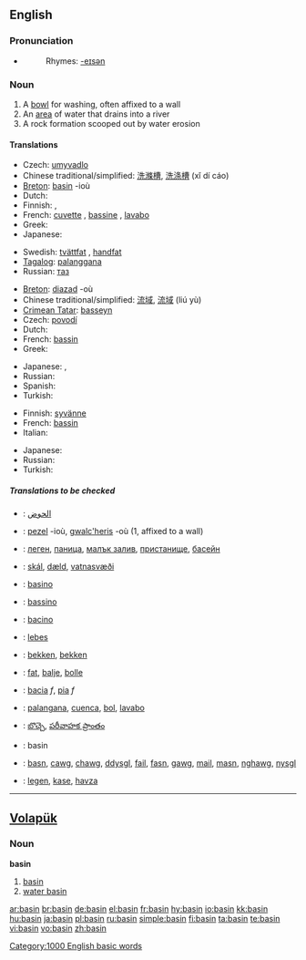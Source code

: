 ==English==
{{wikipedia}}

===Pronunciation===
* {{audio|en-us-basin.ogg|Audio (US)}}
*: Rhymes: [[Rhymes:English:-eɪsən|-eɪsən]]

===Noun===
{{en-noun}}

# A [[bowl]] for washing, often affixed to a wall
# An [[area]] of water that drains into a river
# A rock formation scooped out by water erosion

====Translations====
{{trans-top|A bowl for washing, often affixed to a wall}}
* Czech: [[umyvadlo]] {{n}}
* Chinese traditional/simplified: [[洗滌槽]], [[洗涤槽]] (xǐ dí cáo) 
* [[Breton]]: [[basin]] {{f}} -ioù
* Dutch: {{t+|nl|bassin|n}}
* Finnish: {{t+|fi|amme}}, {{t-|fi|pesuallas}}
*French: [[cuvette]] {{f}}, [[bassine]] {{f}}, [[lavabo]] {{m}}
* Greek: {{t|el|νιπτήρας|m|sc=Grek}}
* Japanese: {{t-|ja|たらい|tr=tarai|sc=Jpan}}
{{trans-mid}}
* Swedish: [[tvättfat]] {{n}}, [[handfat]] {{n}}
* [[Tagalog]]: [[palanggana]] {{n}}
* Russian: [[таз]]
{{trans-bottom}}

{{trans-top|An area of water that drains into a river}}
* [[Breton]]: [[diazad]] {{m}} -où
* Chinese traditional/simplified: [[流域]], [[流域]] (liú yù)
* [[Crimean Tatar]]: [[basseyn]]
* Czech: [[povodí]] {{n}}
* Dutch: {{t+|nl|stroomgebied|n}}
*French: [[bassin]] {{m}}
* Greek: {{t|el|λεκάνη απορροής|f|sc=Grek}}
{{trans-mid}}
* Japanese: {{t|ja|sc=Jpan|盆地|tr=bonchi}}, {{t|ja|sc=Jpan|流域|tr=ryūiki}}
* Russian: {{t+|ru|бассейн|sc=Cyrl}}
* Spanish: {{t+|es|Cuenca}}
* Turkish: {{t+|tr|havza}}
{{trans-bottom}}

{{trans-top|A rock formation scooped out by water erosion}}
* Finnish: [[syvänne]]
*French: [[bassin]] {{m}}
* Italian: {{t+|it|conca}}
{{trans-mid}}
* Japanese: {{t|ja|sc=Jpan|入り江|tr=irie}}
* Russian: {{t+|ru|бассейн|sc=Cyrl}}
* Turkish: {{t+|tr|koy}}
{{trans-bottom}}

=====Translations to be checked=====
{{checktrans}}
{{top}}
* {{ttbc|Arabic}}: [[الحوض]]
* {{ttbc|Breton}}: [[pezel]] {{f}} -ioù, [[gwalc'heris]] {{m}} -où (1, affixed to a wall)
* {{ttbc|Bulgarian}}: [[леген]], [[паница]], [[малък залив]], [[пристанище]], [[басейн]]
* {{ttbc|Icelandic}}: [[skál]], [[dæld]], [[vatnasvæði]]
* {{ttbc|Ido}}: [[basino]]
* {{ttbc|Interlingua}}: [[bassino]]
* {{ttbc|Italian}}: [[bacino]]
{{mid}}
* {{ttbc|Latin}}: [[lebes]]
* {{ttbc|Dutch}}: [[bekken]], [[bekken]]
* {{ttbc|Norwegian}}: [[fat]], [[balje]], [[bolle]]
* {{ttbc|Portuguese}}: [[bacia]] ''f'', [[pia]] ''f''
* {{ttbc|Spanish}}: [[palangana]], [[cuenca]], [[bol]], [[lavabo]]
* {{ttbc|Telugu}}: [[బొచ్చె]], [[పరీవాహక ప్రాంతం]]
* {{ttbc|Volapük}}: basin
* {{ttbc|Welsh}}: [[basn]], [[cawg]], [[chawg]], [[ddysgl]], [[fail]], [[fasn]], [[gawg]], [[mail]], [[masn]], [[nghawg]], [[nysgl]]
* {{ttbc|Turkish}}: [[legen]], [[kase]], [[havza]]
{{bottom}}

[[Category:1000 English basic words]]

----

==[[Volapük]]==

===Noun===
'''basin'''

# [[basin]]
# [[water basin]]

[[ar:basin]]
[[br:basin]]
[[de:basin]]
[[el:basin]]
[[fr:basin]]
[[hy:basin]]
[[io:basin]]
[[kk:basin]]
[[hu:basin]]
[[ja:basin]]
[[pl:basin]]
[[ru:basin]]
[[simple:basin]]
[[fi:basin]]
[[ta:basin]]
[[te:basin]]
[[vi:basin]]
[[vo:basin]]
[[zh:basin]]